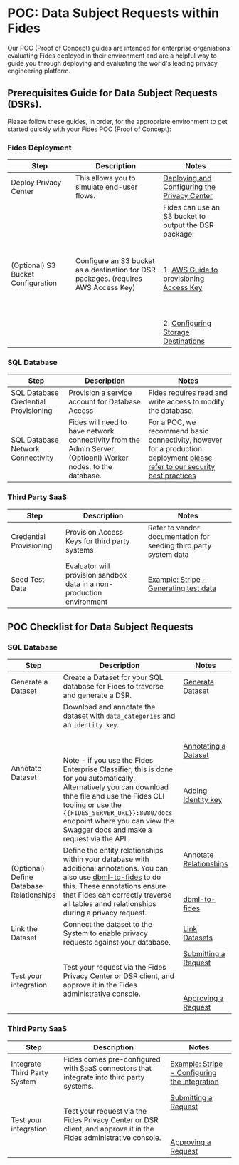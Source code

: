 # POC: Data Subject Requests within Fides 
Our POC (Proof of Concept) guides are intended for enterprise organiations evaluating Fides deployed in their environment and are a helpful way to guide you through deploying and evaluating the world's leading privacy engineering platform.

## Prerequisites Guide for Data Subject Requests (DSRs).
Please follow these guides, in order, for the appropriate environment to get started quickly with your Fides POC (Proof of Concept):

### Fides Deployment

| Step | Description | Notes |
| --- | --- | --- |
| Deploy Privacy Center | This allows you to simulate end-user flows. | [Deploying and Configuring the Privacy Center](/dev-docs/configuration/privacy-requests/privacy-center) |
| (Optional) S3 Bucket Configuration | Configure an S3 bucket as a destination for DSR packages. (requires AWS Access Key) | Fides can use an S3 bucket to output the DSR package:<br></br><br></br>1. [AWS Guide to provisioning Access Key](https://docs.aws.amazon.com/powershell/latest/userguide/pstools-appendix-sign-up.html)<br></br><br></br>2. [Configuring Storage Destinations](/dev-docs/configuration/privacy-requests/storage-destinations) |

### SQL Database

| Step | Description | Notes |
| --- | --- | --- |
| SQL Database Credential Provisioning | Provision a service account for Database Access | Fides requires read and write access to modify the database. |
| SQL Database Network Connectivity | Fides will need to have network connectivity from the Admin Server, (Optioanl) Worker nodes, to the database. | For a POC, we recommend basic connectivity, however for a production deployment [please refer to our security best practices](/dev-docs/configuration/security-practices) |

### Third Party SaaS

| Step | Description | Notes |
| --- | --- | --- |
| Credential Provisioning | Provision Access Keys for third party systems | Refer to vendor documentation for seeding third party system data |
| Seed Test Data | Evaluator will provision sandbox data in a non-production environment | [Example: Stripe - Generating test data](https://github.com/stripe-samples/test-data)  |

## POC Checklist for Data Subject Requests
### SQL Database
| Step | Description | Notes |
| --- | --- | --- |
| Generate a Dataset | Create a Dataset for your SQL database for Fides to traverse and generate a DSR. | [Generate Dataset](/dev-docs/datasets/generate-datasets) |
| Annotate Dataset | Download and annotate the dataset with `data_categories` and an `identity key`.<br></br><br></br>Note - if you use the Fides Enterprise Classifier, this is done for you automatically. Alternatively you can download thhe file and use the Fides CLI tooling or use the `{{FIDES_SERVER_URL}}:8080/docs` endpoint where you can view the Swagger docs and make a request via the API. | [Annotating a Dataset](/dev-docs/datasets/annotate-datasets#annotating-in-the-file)<br></br><br></br>[Adding Identity key](/dev-docs/datasets/annotate-datasets#adding-an-identity-key) |
| (Optional) Define Database Relationships | Define the entity relationships within your database with additional annotations.  You can also use [dbml-to-fides](https://pypi.org/project/dbml-to-fides/) to do this. These annotations ensure that Fides can correctly traverse all tables annd relationships during a privacy request.| [Annotate Relationships](/dev-docs/configuration/privacy-requests/graphs)<br></br><br></br>[dbml-to-fides](https://pypi.org/project/dbml-to-fides/) |
| Link the Dataset | Connect the dataset to the System to enable privacy requests against your database. | [Link Datasets](/dev-docs/datasets/link-datasets) |
| Test your integration | Test your request via the Fides Privacy Center or DSR client, and approve it in the Fides administrative console. | [Submitting a Request](/user-guides/privacy-requests/submit-requests)<br></br><br></br>[Approving a Request](/user-guides/privacy-requests/manage-requests) |

### Third Party SaaS
| Step | Description | Notes |
| --- | --- | --- |
| Integrate Third Party System | Fides comes pre-configured with SaaS connectors that integrate into third party systems. | [Example: Stripe - Configuring the integration](/dev-docs/configuration/integrations/saas-integrations/example-configs/stripe) |
| Test your integration | Test your request via the Fides Privacy Center or DSR client, and approve it in the Fides administrative console. | [Submitting a Request](/user-guides/privacy-requests/submit-requests)<br></br><br></br>[Approving a Request](/user-guides/privacy-requests/manage-requests) |
